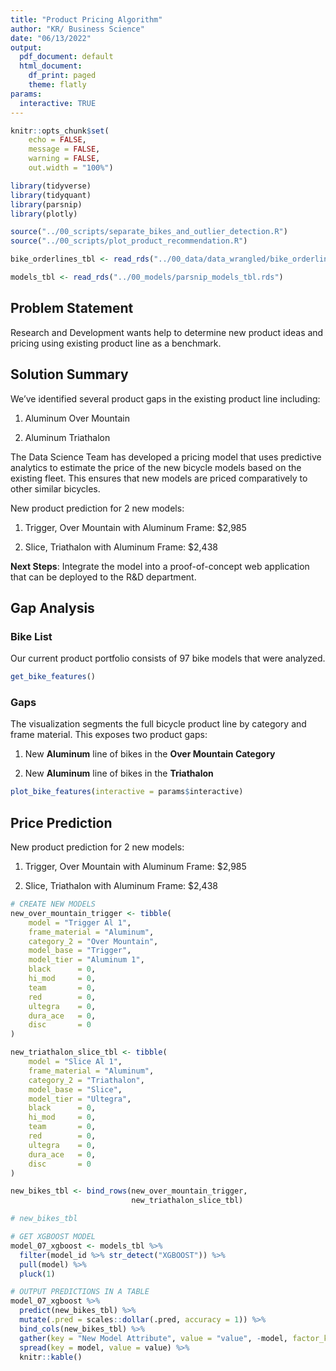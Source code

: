 ---
title: "Product Pricing Algorithm"
author: "KR/ Business Science"
date: "06/13/2022"
output:
  pdf_document: default
  html_document:
    df_print: paged
    theme: flatly
params:
  interactive: TRUE
---

```{r setup, include=FALSE}
knitr::opts_chunk$set(
    echo = FALSE,
    message = FALSE,
    warning = FALSE,
    out.width = "100%")
```

```{r}
library(tidyverse)
library(tidyquant)
library(parsnip)
library(plotly)
```

```{r}
source("../00_scripts/separate_bikes_and_outlier_detection.R")
source("../00_scripts/plot_product_recommendation.R")
```

```{r}
bike_orderlines_tbl <- read_rds("../00_data/data_wrangled/bike_orderlines.rds")
```

```{r}
models_tbl <- read_rds("../00_models/parsnip_models_tbl.rds")
```

## Problem Statement

Research and Development wants help to determine new product ideas and pricing using existing product line as a benchmark.

## Solution Summary

We've identified several product gaps in the existing product line including:

1. Aluminum Over Mountain

2. Aluminum Triathalon

The Data Science Team has developed a pricing model that uses predictive analytics to estimate the price of the new bicycle models based on the existing fleet. This ensures that new models are priced comparatively to other similar bicycles. 

New product prediction for 2 new models:

1. Trigger, Over Mountain with Aluminum Frame: $2,985

2. Slice, Triathalon with Aluminum Frame: $2,438

__Next Steps__: Integrate the model into a proof-of-concept web application that can be deployed to the R&D department.


## Gap Analysis

### Bike List

Our current product portfolio consists of 97 bike models that were analyzed.

```{r}
get_bike_features()
```

### Gaps

The visualization segments the full bicycle product line by category and frame material. This exposes two product gaps:

1. New __Aluminum__ line of bikes in the __Over Mountain Category__

2. New __Aluminum__ line of bikes in the __Triathalon__

```{r, out.height="600px"}
plot_bike_features(interactive = params$interactive)
```

\newpage
## Price Prediction

New product prediction for 2 new models:

1. Trigger, Over Mountain with Aluminum Frame: $2,985

2. Slice, Triathalon with Aluminum Frame: $2,438

```{r}
# CREATE NEW MODELS
new_over_mountain_trigger <- tibble(
    model = "Trigger Al 1",
    frame_material = "Aluminum",
    category_2 = "Over Mountain",
    model_base = "Trigger",
    model_tier = "Aluminum 1",
    black      = 0,
    hi_mod     = 0,
    team       = 0,
    red        = 0,
    ultegra    = 0,
    dura_ace   = 0,
    disc       = 0
) 

new_triathalon_slice_tbl <- tibble(
    model = "Slice Al 1",
    frame_material = "Aluminum",
    category_2 = "Triathalon",
    model_base = "Slice",
    model_tier = "Ultegra",
    black      = 0,
    hi_mod     = 0,
    team       = 0,
    red        = 0,
    ultegra    = 0,
    dura_ace   = 0,
    disc       = 0
) 

new_bikes_tbl <- bind_rows(new_over_mountain_trigger, 
                           new_triathalon_slice_tbl)

# new_bikes_tbl
```

```{r}
# GET XGBOOST MODEL
model_07_xgboost <- models_tbl %>%
  filter(model_id %>% str_detect("XGBOOST")) %>%
  pull(model) %>%
  pluck(1)
```

```{r}
# OUTPUT PREDICTIONS IN A TABLE
model_07_xgboost %>%
  predict(new_bikes_tbl) %>%
  mutate(.pred = scales::dollar(.pred, accuracy = 1)) %>%
  bind_cols(new_bikes_tbl) %>%
  gather(key = "New Model Attribute", value = "value", -model, factor_key = T) %>%
  spread(key = model, value = value) %>%
  knitr::kable()
```






